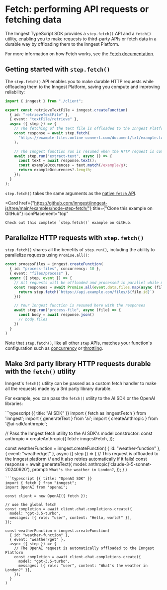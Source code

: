 


# Fetch: performing API requests or fetching data <VersionBadge version="TypeScript only" />

The Inngest TypeScript SDK provides a `step.fetch()` API and a `fetch()` utility, enabling you to make requests to third-party APIs or fetch data in a durable way by offloading them to the Inngest Platform.

For more information on how Fetch works, see the [Fetch documentation](/docs/features/inngest-functions/steps-workflows/fetch).

## Getting started with `step.fetch()`

The `step.fetch()` API enables you to make durable HTTP requests while offloading them to the Inngest Platform, saving you compute and improving reliability:

```ts {{ title: "src/inngest/functions.ts" }}
import { inngest } from "./client";

export const retrieveTextFile = inngest.createFunction(
  { id: "retrieveTextFile" },
  { event: "textFile/retrieve" },
  async ({ step }) => {
    // The fetching of the text file is offloaded to the Inngest Platform
    const response = await step.fetch(
      "https://example-files.online-convert.com/document/txt/example.txt"
    );

    // The Inngest function run is resumed when the HTTP request is complete
    await step.run("extract-text", async () => {
      const text = await response.text();
      const exampleOccurences = text.match(/example/g);
      return exampleOccurences?.length;
    });
  }
);
```

`step.fetch()` takes the same arguments as the [native `fetch` API](https://developer.mozilla.org/en-US/docs/Web/API/Fetch_API/Using_Fetch).

<CardGroup cols={1}>

  <Card
    href={"https://github.com/inngest/inngest-js/tree/main/examples/node-step-fetch/"}
    title={"Clone this example on GitHub"}
    iconPlacement="top"
  >
    Check out this complete `step.fetch()` example on GitHub.
  </Card>

</CardGroup>


## Parallelize HTTP requests with `step.fetch()`

`step.fetch()` shares all the benefits of `step.run()`, including the ability to parallelize requests using `Promise.all()`:

```typescript
const processFiles = inngest.createFunction(
  { id: "process-files", concurrency: 10 },
  { event: "files/process" },
  async ({ step, event }) => {
    // All requests will be offloaded and processed in parallel while matching the concurrency limit
    const responses = await Promise.all(event.data.files.map(async (file) => {
      return step.fetch(`https://api.example.com/files/${file.id}`)
    }))

    // Your Inngest function is resumed here with the responses
    await step.run("process-file", async (file) => {
      const body = await response.json()
      // body.files
    })
  }
)
```
Note that `step.fetch()`, like all other `step` APIs, matches your function's configuration such as [concurrency](/docs/guides/concurrency) or [throttling](/docs/guides/throttling).

## Make 3rd party library HTTP requests durable with the `fetch()` utility

Inngest's `fetch()` utility can be passed as a custom fetch handler to make all the requests made by a 3rd party library durable.

For example, you can pass the `fetch()` utility to the AI SDK or the OpenAI libraries:

<CodeGroup>
```typescript {{ title: "AI SDK" }}
import { fetch as inngestFetch } from 'inngest';
import { generateText } from 'ai';
import { createAnthropic } from '@ai-sdk/anthropic';

// Pass the Inngest fetch utility to the AI SDK's model constructor:
const anthropic = createAnthropic({
  fetch: inngestFetch,
});

const weatherFunction = inngest.createFunction(
  { id: "weather-function" },
  { event: "weather/get" },
  async ({ step }) => {
    // This request is offloaded to the Inngest platform
    // and it also retries automatically if it fails!
    const response = await generateText({
      model: anthropic('claude-3-5-sonnet-20240620'),
      prompt: `What's the weather in London?`,
    });
  }
)
```
```typescript {{ title: "OpenAI SDK" }}
import { fetch } from "inngest";
import OpenAI from 'openai';

const client = new OpenAI({ fetch });

// use the global fetch
const completion = await client.chat.completions.create({
  model: "gpt-3.5-turbo",
  messages: [{ role: "user", content: "Hello, world!" }],
});

const weatherFunction = inngest.createFunction(
  { id: "weather-function" },
  { event: "weather/get" },
  async ({ step }) => {
    // The OpenAI request is automatically offloaded to the Inngest Platform
    const completion = await client.chat.completions.create({
      model: "gpt-3.5-turbo",
      messages: [{ role: "user", content: "What's the weather in London?" }],
    });
  }
)
```
</CodeGroup>
